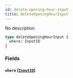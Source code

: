```yaml
---
id: delete-opening-hour-input
title: deleteOpeningHourInput
---
```


No description

```graphql
type deleteOpeningHourInput {
  where: InputID
}
```

### Fields

#### `where` ([`InputID`](/v1/inputs/input-id))
